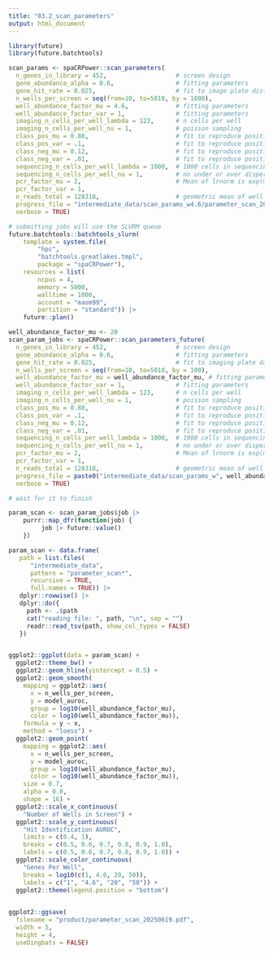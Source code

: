 ```yaml
---
title: "03.2_scan_parameters"
output: html_document
---
```

```r
library(future)
library(future.batchtools)
```



```r
scan_params <- spaCRPower::scan_parameters(
  n_genes_in_library = 452,                   # screen design 
  gene_abundance_alpha = 0.6,                 # fitting parameters
  gene_hit_rate = 0.025,                      # fit to image plate distribution
  n_wells_per_screen = seq(from=10, to=5010, by = 1000),
  well_abundance_factor_mu = 4.6,             # fitting parameters
  well_abundance_factor_var = 1,              # fitting parameters
  imaging_n_cells_per_well_lambda = 123,      # n cells per well
  imaging_n_cells_per_well_nu = 1,            # poisson sampling
  class_pos_mu = 0.80,                        # fit to reproduce positivity rates in wells
  class_pos_var = .1,                         # fit to reproduce positivity rates in wells
  class_neg_mu = 0.12,                        # fit to reproduce positivity rates in wells
  class_neg_var = .01,                        # fit to reproduce positivity rates in wells
  sequencing_n_cells_per_well_lambda = 1000,  # 1000 cells in sequencing plate for each gene in the well
  sequencing_n_cells_per_well_nu = 1,         # no under or over dispersion => Poisson
  pcr_factor_mu = 2,                          # Mean of lrnorm is exp(mu + 1/var) = ~12.1
  pcr_factor_var = 1,
  n_reads_total = 128318,                     # geometric mean of well reads
  progress_file = "intermediate_data/scan_params_w4.6/parameter_scan_20250621.tsv",
  verbose = TRUE)         
```

```r
# submitting jobs will use the SLURM queue
future.batchtools::batchtools_slurm(
    template = system.file(
        "hpc",
        "batchtools.greatlakes.tmpl",
        package = "spaCRPower"),
    resources = list(
        ncpus = 4,
        memory = 5000,
        walltime = 1000,
        account = "maom99",
        partition = "standard")) |>
    future::plan()
```



```r

well_abundance_factor_mu <- 20
scan_param_jobs <- spaCRPower::scan_parameters_future(
  n_genes_in_library = 452,                   # screen design 
  gene_abundance_alpha = 0.6,                 # fitting parameters
  gene_hit_rate = 0.025,                      # fit to imaging plate data
  n_wells_per_screen = seq(from=10, to=5010, by = 100),
  well_abundance_factor_mu = well_abundance_factor_mu, # fitting parameters
  well_abundance_factor_var = 1,              # fitting parameters
  imaging_n_cells_per_well_lambda = 123,      # n cells per well
  imaging_n_cells_per_well_nu = 1,            # poisson sampling
  class_pos_mu = 0.80,                        # fit to reproduce positivity rates in wells
  class_pos_var = .1,                         # fit to reproduce positivity rates in wells
  class_neg_mu = 0.12,                        # fit to reproduce positivity rates in wells
  class_neg_var = .01,                        # fit to reproduce positivity rates in wells
  sequencing_n_cells_per_well_lambda = 1000,  # 1000 cells in sequencing plate for each gene in the well
  sequencing_n_cells_per_well_nu = 1,         # no under or over dispersion => Poisson
  pcr_factor_mu = 2,                          # Mean of lrnorm is exp(mu + 1/var) = ~12.1
  pcr_factor_var = 1,
  n_reads_total = 128318,                     # geometric mean of well reads
  progress_file = paste0("intermediate_data/scan_params_w", well_abundance_factor_mu, "/parameter_scan_20250621.tsv"),
  verbose = TRUE)

# wait for it to finish

param_scan <- scan_param_jobs$job |>
    purrr::map_dfr(function(job) {
         job |> future::value()
    })

```

```r

param_scan <- data.frame(
   path = list.files(
      "intermediate_data",
      pattern = "parameter_scan*",
      recursive = TRUE,
      full.names = TRUE)) |>
   dplyr::rowwise() |>
   dplyr::do({
     path <- .$path
     cat("reading file: ", path, "\n", sep = "")
     readr::read_tsv(path, show_col_types = FALSE)
   })


ggplot2::ggplot(data = param_scan) +
  ggplot2::theme_bw() +
  ggplot2::geom_hline(yintercept = 0.5) +
  ggplot2::geom_smooth(
    mapping = ggplot2::aes(
      x = n_wells_per_screen,
      y = model_auroc,
      group = log10(well_abundance_factor_mu),
      color = log10(well_abundance_factor_mu)),
    formula = y ~ x,
    method = "loess") +
  ggplot2::geom_point(
    mapping = ggplot2::aes(
      x = n_wells_per_screen,
      y = model_auroc,
      group = log10(well_abundance_factor_mu),
      color = log10(well_abundance_factor_mu)),
    size = 0.7,
    alpha = 0.8,
    shape = 16) +
  ggplot2::scale_x_continuous(
    "Number of Wells in Screen") +
  ggplot2::scale_y_continuous(
    "Hit Identification AUROC",
    limits = c(0.4, 1),
    breaks = c(0.5, 0.6, 0.7, 0.8, 0.9, 1.0),
    labels = c(0.5, 0.6, 0.7, 0.8, 0.9, 1.0)) +
  ggplot2::scale_color_continuous(
    "Genes Per Well",
    breaks = log10(c(1, 4.6, 20, 50)),
    labels = c("1", "4.6", "20", "50")) +
  ggplot2::theme(legend.position = "bottom")
    

ggplot2::ggsave(
  filename = "product/parameter_scan_20250619.pdf",
  width = 5,
  height = 4,
  useDingbats = FALSE)



```

